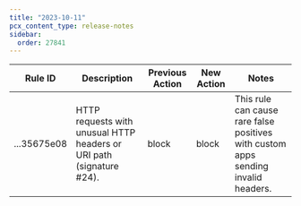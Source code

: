 ```yaml
---
title: "2023-10-11"
pcx_content_type: release-notes
sidebar:
  order: 27841
---
```


<table style="width: 100%">
	<thead>
		<tr>
			<th>Rule ID</th>
			<th>Description</th>
			<th>Previous Action</th>
			<th>New Action</th>
			<th>Notes</th>
		</tr>
	</thead>
	<tbody>
		<tr>
			<td>...35675e08</td>
			<td>
				HTTP requests with unusual HTTP headers or URI path (signature #24).
			</td>
			<td>block</td>
			<td>block</td>
			<td>
				This rule can cause rare false positives with custom apps sending
				invalid headers.
			</td>
		</tr>
	</tbody>
</table>
